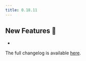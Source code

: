 ```yaml
---
title: 0.18.11
---
```


## New Features 🎉

-

The full changelog is available [here](https://github.com/paradedb/paradedb/releases/tag/v0.18.10).
